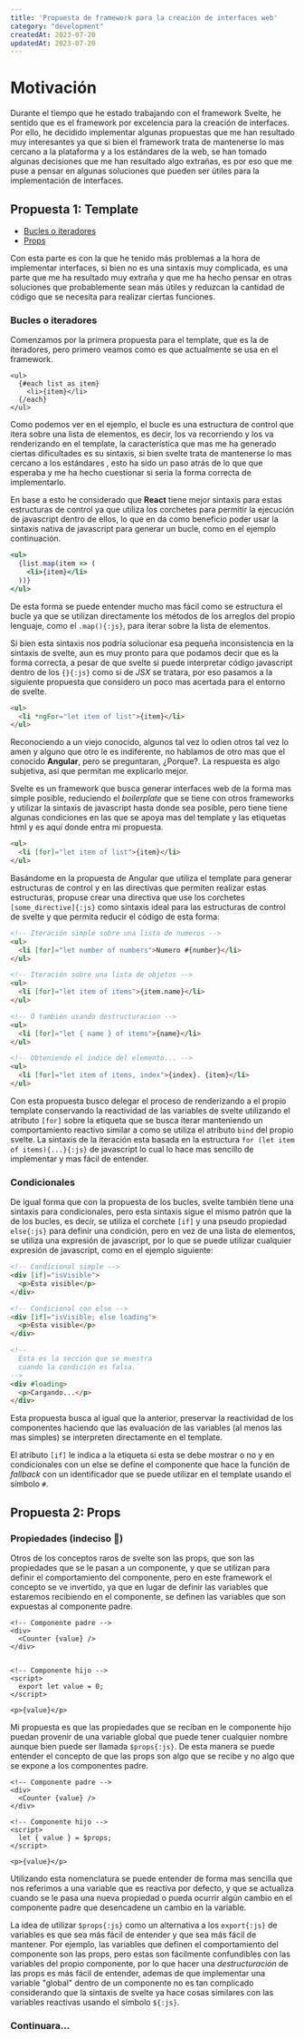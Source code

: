 ```yaml
---
title: 'Propuesta de framework para la creación de interfaces web'
category: "development"
createdAt: 2023-07-20
updatedAt: 2023-07-20
---
```


# Motivación

Durante el tiempo que he estado trabajando con el framework Svelte, he sentido que es el framework por excelencia para la creación de interfaces. Por ello, he decidido implementar algunas propuestas que me han resultado muy interesantes ya que si bien el framework trata de mantenerse lo mas cercano a la plataforma y a los estándares de la web, se han tomado algunas decisiones que me han resultado algo extrañas, es por eso que me puse a pensar en algunas soluciones que pueden ser útiles para la implementación de interfaces.


## Propuesta 1: Template 

- [Bucles o iteradores](#bucles-o-iteradores)
- [Props](#props)

Con esta parte es con la que he tenido más problemas a la hora de implementar interfaces, si bien no es una sintaxis muy complicada, es una parte que me ha resultado muy extraña y que me ha hecho pensar en otras soluciones que probablemente sean más útiles y reduzcan la cantidad de código que se necesita para realizar ciertas funciones.

### Bucles o iteradores 

Comenzamos por la primera propuesta para el template, que es la de iteradores, pero primero veamos como es que actualmente se usa en el framework.

```svelte
<ul>
  {#each list as item}
    <li>{item}</li>
  {/each}
</ul>
```

Como podemos ver en el ejemplo, el bucle es una estructura de control que itera sobre una lista de elementos, es decir, los va recorriendo y los va renderizando en el template, la característica que mas me ha generado ciertas dificultades es su sintaxis, si bien svelte trata de mantenerse lo mas cercano a los estándares , esto ha sido un paso atrás de lo que que esperaba y me ha hecho cuestionar si seria la forma correcta de implementarlo.

En base a esto he considerado que **React** tiene mejor sintaxis para estas estructuras de control ya que utiliza los corchetes para permitir la ejecución de javascript dentro de ellos, lo que en da como beneficio poder usar la sintaxis nativa de javascript para generar un bucle, como en el ejemplo continuación.

```jsx
<ul>
  {list.map(item => (
    <li>{item}</li>
  ))}
</ul>
```

De esta forma se puede entender mucho mas fácil como se estructura el bucle ya que se utilizan directamente los métodos de los arreglos del propio lenguaje, como el `.map(){:js}`, para iterar sobre la lista de elementos.

Si bien esta sintaxis nos podría solucionar esa pequeña inconsistencia en la sintaxis de svelte, aun es muy pronto para que podamos decir que es la forma correcta, a pesar de que svelte si puede interpretar código javascript dentro de los `{}{:js}` como si de _JSX_ se tratara, por eso pasamos a la siguiente propuesta que considero un poco mas acertada para el entorno de svelte.

```html
<ul>
  <li *ngFor="let item of list">{item}</li>
</ul>
```

Reconociendo a un viejo conocido, algunos tal vez lo odien otros tal vez lo amen y alguno que otro le es indiferente, no hablamos de otro mas que el conocido **Angular**, pero se preguntaran, ¿Porque?.
La respuesta es algo subjetiva, asi que permitan me explicarlo mejor.

Svelte es un framework que busca generar interfaces web de la forma mas simple posible, reduciendo el _boilerplate_ que se tiene con otros frameworks y utilizar la sintaxis de javascript hasta donde sea posible, pero tiene tiene algunas condiciones en las que se apoya mas del template y las etiquetas html y es aquí donde entra mi propuesta.

```html
<ul>
  <li [for]="let item of list">{item}</li>
</ul>
```

Basándome en la propuesta de Angular que utiliza el template para generar estructuras de control y en las directivas que permiten realizar estas estructuras, propuse crear una directiva que use los corchetes `[some_directive]{:js}` como sintaxis ideal para las estructuras de control de svelte y que permita reducir el código de esta forma:

```html
<!-- Iteración simple sobre una lista de numeros -->
<ul>
  <li [for]="let number of numbers">Numero #{number}</li>
</ul>

<!-- Iteración sobre una lista de objetos -->
<ul>
  <li [for]="let item of items">{item.name}</li>
</ul>

<!-- Ó también usando destructuracion -->
<ul>
  <li [for]="let { name } of items">{name}</li>
</ul>

<!-- Obteniendo el indice del elemento... -->
<ul>
  <li [for]="let item of items, index">{index}. {item}</li>
</ul>
```

Con esta propuesta busco delegar el proceso de renderizando a el propio template conservando la reactividad de las variables de svelte utilizando el atributo `[for]` sobre la etiqueta que se busca iterar manteniendo un comportamiento reactivo similar a como se utiliza el atributo `bind` del propio svelte.
La sintaxis de la iteración esta basada en la estructura `for (let item of items){...}{:js}` de javascript lo cual lo hace mas sencillo de implementar y mas fácil de entender.

### Condicionales 

De igual forma que con la propuesta de los bucles, svelte también tiene una sintaxis para condicionales, pero esta sintaxis sigue el mismo patrón que la de los bucles, es decir, se utiliza el corchete `[if]` y una pseudo propiedad `else{:js}` para definir una condición, pero en vez de una lista de elementos, se utiliza una expresión de javascript, por lo que se puede utilizar cualquier expresión de javascript, como en el ejemplo siguiente:

```html
<!-- Condicional simple -->
<div [if]="isVisible">
  <p>Esta visible</p>
</div>

<!-- Condicional con else -->
<div [if]="isVisible; else loading">
  <p>Esta visible</p>
</div>

<!-- 
  Esta es la sección que se muestra 
  cuando la condición es falsa.` 
-->
<div #loading>
  <p>Cargando...</p>
</div>
```

Esta propuesta busca al igual que la anterior, preservar la reactividad de los componentes haciendo que las evaluación de las variables (al menos las mas simples) se interpreten directamente en el template.

El atributo `[if]` le indica a la etiqueta si esta se debe mostrar o no y en condicionales con un else se define el componente que hace la función de _fallback_ con un identificador que se puede utilizar en el template usando el símbolo `#`.

## Propuesta 2: Props

### Propiedades (indeciso 🤔) 

Otros de los conceptos raros de svelte son las props, que son las propiedades que se le pasan a un componente, y que se utilizan para definir el comportamiento del componente, pero en este framework el concepto se ve invertido, ya que en lugar de definir las variables que estaremos recibiendo en el componente, se definen las variables que son expuestas al componente padre.

```svelte
<!-- Componente padre -->
<div>
  <Counter {value} />
</div>


<!-- Componente hijo -->
<script>
  export let value = 0;
</script>

<p>{value}</p>
```

Mi propuesta es que las propiedades que se reciban en le componente hijo puedan provenir de una variable global que puede tener cualquier nombre aunque bien puede ser llamada `$props{:js}`.
De esta manera se puede entender el concepto de que las props son algo que se recibe y no algo que se expone a los componentes padre.

```svelte title="parent.svelte"
<!-- Componente padre -->
<div>
  <Counter {value} />
</div>
```

```svelte title="child.svelte" {3}
<!-- Componente hijo -->
<script>
  let { value } = $props;
</script>

<p>{value}</p>
```

Utilizando esta nomenclatura se puede entender de forma mas sencilla que nos referimos a una variable que es reactiva por defecto, y que se actualiza cuando se le pasa una nueva propiedad o pueda ocurrir algún cambio en el componente padre que desencadene un cambio en la variable.

La idea de utilizar `$props{:js}` como un alternativa a los `export{:js}` de variables es que sea más fácil de entender y que sea más fácil de mantener. Por ejemplo, las variables que definen el comportamiento del componente son las props, pero estas son fácilmente confundibles con las variables del propio componente, por lo que hacer una _destructuración_ de las props es más fácil de entender, ademas de que implementar una variable "global" dentro de un componente no es tan complicado considerando que la sintaxis de svelte ya hace cosas similares con las variables reactivas usando el símbolo `${:js}`.

### Continuara... 
